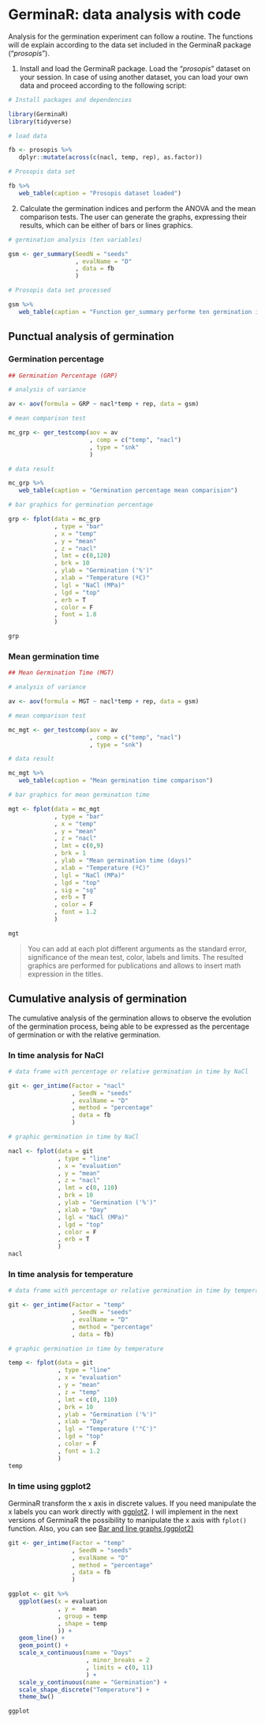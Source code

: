 # GerminaR: data analysis with code 

Analysis for the germination experiment can follow a routine. The functions will de explain according to the data set included in the GerminaR package ("*prosopis*"). 

1. Install and load the GerminaR package. Load the "*prosopis*" dataset on your session. In case of using another dataset, you can load your own data and proceed according to the following script:

```r
# Install packages and dependencies

library(GerminaR)
library(tidyverse)

# load data

fb <- prosopis %>% 
   dplyr::mutate(across(c(nacl, temp, rep), as.factor))

# Prosopis data set

fb %>% 
   web_table(caption = "Prosopis dataset loaded")
```

2. Calculate the germination indices and perform the ANOVA and the mean comparison tests. The user can generate the graphs, expressing their results, which can be either of bars or lines graphics.

```r

# germination analysis (ten variables)

gsm <- ger_summary(SeedN = "seeds"
                   , evalName = "D"
                   , data = fb
                   )

# Prosopis data set processed

gsm %>% 
   web_table(caption = "Function ger_summary performe ten germination indices")

```

## Punctual analysis of germination

### Germination percentage

```r

## Germination Percentage (GRP)

# analysis of variance

av <- aov(formula = GRP ~ nacl*temp + rep, data = gsm)

# mean comparison test

mc_grp <- ger_testcomp(aov = av
                       , comp = c("temp", "nacl")
                       , type = "snk"
                       )

# data result

mc_grp %>% 
   web_table(caption = "Germination percentage mean comparision")

# bar graphics for germination percentage

grp <- fplot(data = mc_grp
             , type = "bar"
             , x = "temp"
             , y = "mean"
             , z = "nacl"
             , lmt = c(0,120)
             , brk = 10
             , ylab = "Germination ('%')"
             , xlab = "Temperature (ºC)"
             , lgl = "NaCl (MPa)"
             , lgd = "top"
             , erb = T
             , color = F
             , font = 1.8
             )

grp

```

### Mean germination time

```r

## Mean Germination Time (MGT)

# analysis of variance

av <- aov(formula = MGT ~ nacl*temp + rep, data = gsm)

# mean comparison test

mc_mgt <- ger_testcomp(aov = av
                       , comp = c("temp", "nacl")
                       , type = "snk")

# data result

mc_mgt %>% 
   web_table(caption = "Mean germination time comparison")

# bar graphics for mean germination time

mgt <- fplot(data = mc_mgt
             , type = "bar" 
             , x = "temp"
             , y = "mean"
             , z = "nacl"
             , lmt = c(0,9)
             , brk = 1
             , ylab = "Mean germination time (days)"
             , xlab = "Temperature (ºC)"
             , lgl = "NaCl (MPa)"
             , lgd = "top"
             , sig = "sg"
             , erb = T
             , color = F
             , font = 1.2
             )

mgt
```

> You can add at each plot different arguments as the standard error, significance of the mean test, color, labels and limits. The resulted graphics are performed for publications and allows to insert math expression in the titles.

## Cumulative analysis of germination

The cumulative analysis of the germination allows to observe the evolution of the germination process, being able to be expressed as the percentage of germination or with the relative germination. 

### In time analysis for NaCl 

```r

# data frame with percentage or relative germination in time by NaCl

git <- ger_intime(Factor = "nacl"
                  , SeedN = "seeds"
                  , evalName = "D"
                  , method = "percentage"
                  , data = fb
                  )

# graphic germination in time by NaCl

nacl <- fplot(data = git
              , type = "line"
              , x = "evaluation"
              , y = "mean"
              , z = "nacl"
              , lmt = c(0, 110)
              , brk = 10
              , ylab = "Germination ('%')"
              , xlab = "Day"
              , lgl = "NaCl (MPa)"
              , lgd = "top"
              , color = F
              , erb = T
              )
nacl

```

### In time analysis for temperature 

```r

# data frame with percentage or relative germination in time by temperature

git <- ger_intime(Factor = "temp"
                  , SeedN = "seeds"
                  , evalName = "D"
                  , method = "percentage"
                  , data = fb) 

# graphic germination in time by temperature

temp <- fplot(data = git
              , type = "line"
              , x = "evaluation"
              , y = "mean"
              , z = "temp"
              , lmt = c(0, 110)
              , brk = 10
              , ylab = "Germination ('%')"
              , xlab = "Day"
              , lgl = "Temperature ('°C')"
              , lgd = "top"
              , color = F
              , font = 1.2
              ) 
temp

```


### In time using ggplot2

GerminaR transform the x axis in discrete values. If you need manipulate the x labels you can work directly with [ggplot2](https://ggplot2.tidyverse.org/). I will implement in the next versions of GerminaR the possibility to manipulate the x axis with `fplot()` function. Also, you can see [Bar and line graphs (ggplot2)](http://www.cookbook-r.com/Graphs/Bar_and_line_graphs_(ggplot2)/)

```r

git <- ger_intime(Factor = "temp"
                  , SeedN = "seeds"
                  , evalName = "D"
                  , method = "percentage"
                  , data = fb
                  ) 

ggplot <- git %>% 
   ggplot(aes(x = evaluation
              , y =  mean
              , group = temp
              , shape = temp
              )) +
   geom_line() +
   geom_point() +
   scale_x_continuous(name = "Days"
                      , minor_breaks = 2
                      , limits = c(0, 11)
                      ) +
   scale_y_continuous(name = "Germination") +
   scale_shape_discrete("Temperature") +
   theme_bw()

ggplot

```


